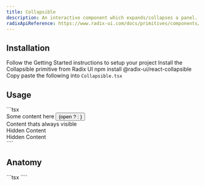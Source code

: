 ```yaml
---
title: Collapsible
description: An interactive component which expands/collapses a panel.
radixApiReference: https://www.radix-ui.com/docs/primitives/components/collapsible#api-reference
---
```


<ComponentDemo name="Collapsible" />

## <HeaderLink href="#installation">Installation</HeaderLink>

<Steps id="installation">

<Step className="inline-flex items-center gap-2 [&>p]:mt-0">
  Follow the
  <Link href={"/docs/getting-started"}>Getting Started</Link>
  instructions to setup your project
</Step>
<Step>Install the Collapsible primitive from Radix UI</Step>
<CodeCopyBlock className="mt-2 py-4">npm install @radix-ui/react-collapsible</CodeCopyBlock>
<Step>
  Copy paste the following into <Code>Collapsible.tsx</Code>
</Step>
<ComponentSource name="Collapsible" />

</Steps>

## <HeaderLink href="#usage">Usage</HeaderLink>

<CodeCopyBlock id="usage">
  ```tsx
  <Collapsible>
    <div>
      Some content here
      <CollapsibleTrigger>
        <button>{open ? <X /> : <ChevronsUpDown />}</button>
      </CollapsibleTrigger>
    </div>
    <div>
      <span>Content thats always visible</span>
    </div>
    <CollapsibleContent>
      <div>
        <span>Hidden Content</span>
      </div>
      <div>
        <span>Hidden Content</span>
      </div>
    </CollapsibleContent>
  </Collapsible>
  ````
</CodeCopyBlock>

## <HeaderLink href="#anatomy">Anatomy</HeaderLink>

<CodeBlock id="anatomy">
```tsx
<Collapsible>
    <CollapsibleTrigger></CollapsibleTrigger>
    <CollapsibleContent></CollapsibleContent>
</Collapsible>
````

</CodeBlock>
